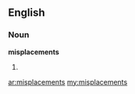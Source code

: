 ==English==
===Noun===
'''misplacements'''

#{{plural of|[[misplacement]]}}

[[ar:misplacements]]
[[my:misplacements]]